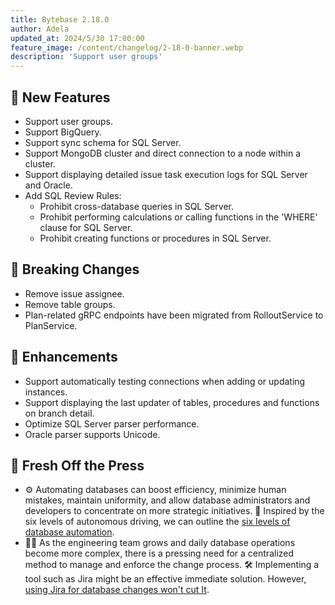 ```yaml
---
title: Bytebase 2.18.0
author: Adela
updated_at: 2024/5/30 17:00:00
feature_image: /content/changelog/2-18-0-banner.webp
description: 'Support user groups'
---
```


## 🚀 New Features

- Support user groups.
- Support BigQuery.
- Support sync schema for SQL Server.
- Support MongoDB cluster and direct connection to a node within a cluster.
- Support displaying detailed issue task execution logs for SQL Server and Oracle.
- Add SQL Review Rules:
  - Prohibit cross-database queries in SQL Server.
  - Prohibit performing calculations or calling functions in the 'WHERE' clause for SQL Server.
  - Prohibit creating functions or procedures in SQL Server.

## 🔔 Breaking Changes

- Remove issue assignee.
- Remove table groups.
- Plan-related gRPC endpoints have been migrated from RolloutService to PlanService.

## 🎄 Enhancements

- Support automatically testing connections when adding or updating instances.
- Support displaying the last updater of tables, procedures and functions on branch detail.
- Optimize SQL Server parser performance.
- Oracle parser supports Unicode.

## 📰 Fresh Off the Press

- ⚙️ Automating databases can boost efficiency, minimize human mistakes, maintain uniformity, and allow database administrators and developers to concentrate on more strategic initiatives. 🚗 Inspired by the six levels of autonomous driving, we can outline the [six levels of database automation](/blog/database-automation-levels/).
- 🧑‍💻 As the engineering team grows and daily database operations become more complex, there is a pressing need for a centralized method to manage and enforce the change process. 🛠️ Implementing a tool such as Jira might be an effective immediate solution. However, [using Jira for database changes won't cut It](/blog/use-jira-for-database-change/).

<IncludeBlock url="/docs/get-started/install/install-upgrade"></IncludeBlock>
